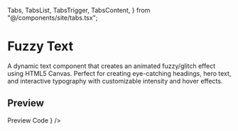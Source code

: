   Tabs,
  TabsList,
  TabsTrigger,
  TabsContent,
} from "@/components/site/tabs.tsx";

# Fuzzy Text

A dynamic text component that creates an animated fuzzy/glitch effect using HTML5 Canvas. Perfect for creating eye-catching headings, hero text, and interactive typography with customizable intensity and hover effects.

## Preview

<Tabs defaultValue="preview" className="">
  <TabsList>
    <TabsTrigger value="preview">Preview</TabsTrigger>
    <TabsTrigger value="code">Code</TabsTrigger>
  </TabsList>
  <TabsContent value="preview">
    <ComponentRenderer component={<FuzzyText />} />
  </TabsContent>
  <TabsContent value="code">
    <CodeBlock filePath="src/app/docs/fuzzy/fuzzy.tsx" />
  </TabsContent>
</Tabs>

